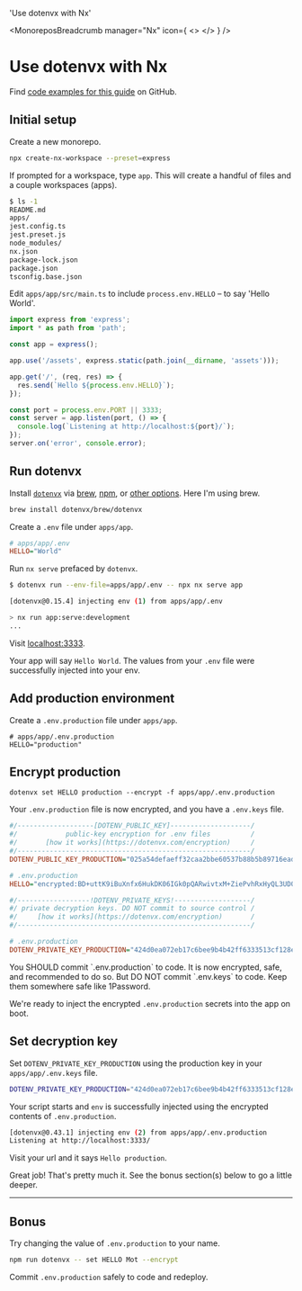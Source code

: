 

  'Use dotenvx with Nx'

<MonoreposBreadcrumb manager="Nx" icon={
  <>
    <NxIcon className="h-9 w-9 text-[#143055] dark:text-[#ffffff]"/>
  </>
} />
# Use dotenvx with Nx
<GuideHeading lead={description} />

<Note>
  Find <a href="https://github.com/dotenvx/examples/tree/main/monorepos/nx">code examples for this guide</a> on GitHub.
</Note>

## Initial setup

Create a new monorepo.

```bash
npx create-nx-workspace --preset=express
```

If prompted for a workspace, type `app`. This will create a handful of files and a couple workspaces (apps).

```bash
$ ls -1
README.md
apps/
jest.config.ts
jest.preset.js
node_modules/
nx.json
package-lock.json
package.json
tsconfig.base.json
```

Edit `apps/app/src/main.ts` to include `process.env.HELLO` – to say 'Hello World'.

```js {{ title: 'apps/app/src/main.ts' }}
import express from 'express';
import * as path from 'path';

const app = express();

app.use('/assets', express.static(path.join(__dirname, 'assets')));

app.get('/', (req, res) => {
  res.send(`Hello ${process.env.HELLO}`);
});

const port = process.env.PORT || 3333;
const server = app.listen(port, () => {
  console.log(`Listening at http://localhost:${port}/`);
});
server.on('error', console.error);
```

## Run dotenvx

Install [`dotenvx`](https://github.com/dotenvx/dotenvx) via [brew](/docs/install#brew), [npm](/docs/install#npm), or [other options](/docs/install). Here I'm using brew.

```bash
brew install dotenvx/brew/dotenvx
```

Create a `.env` file under `apps/app`.

```ini {{ title: 'apps/app/.env' }}
# apps/app/.env
HELLO="World"
```

Run `nx serve` prefaced by `dotenvx`.

```bash
$ dotenvx run --env-file=apps/app/.env -- npx nx serve app

[dotenvx@0.15.4] injecting env (1) from apps/app/.env

> nx run app:serve:development
...
```

Visit [localhost:3333](http://localhost:3333).

<ScreenshotBrowser url="/assets/docs/hello-world.png" www="localhost:3333" />

Your app will say `Hello World`. The values from your `.env` file were successfully injected into your env.

## Add production environment

Create a `.env.production` file under `apps/app`.

```shell {{ title: 'apps/app/.env.production' }}
# apps/app/.env.production
HELLO="production"
```

## Encrypt production

```shell
dotenvx set HELLO production --encrypt -f apps/app/.env.production
```

Your `.env.production` file is now encrypted, and you have a `.env.keys` file.

```ini {{ title: "apps/app/.env.production" }}
#/-------------------[DOTENV_PUBLIC_KEY]--------------------/
#/            public-key encryption for .env files          /
#/       [how it works](https://dotenvx.com/encryption)     /
#/----------------------------------------------------------/
DOTENV_PUBLIC_KEY_PRODUCTION="025a54defaeff32caa2bbe60537b88b5b89716eade6df08418d7a68f5c4f742be6"

# .env.production
HELLO="encrypted:BD+uttK9iBuXnfx6HukDK06IGk0pQARwivtxM+ZiePvhRxHyQL3UD0sf0ayLw/P5Y/BED//zRiTlUf6nENuu7QhNJ24g3uADfrDfhvYi/MOHjmfKyRiu+yOxSw6e+c0yRNukS+n8SxONnec="
```

```ini {{ title: "apps/app/.env.keys" }}
#/------------------!DOTENV_PRIVATE_KEYS!-------------------/
#/ private decryption keys. DO NOT commit to source control /
#/     [how it works](https://dotenvx.com/encryption)       /
#/----------------------------------------------------------/

# .env.production
DOTENV_PRIVATE_KEY_PRODUCTION="424d0ea072eb17c6bee9b4b42ff6333513cf128ea3d5d60ccf79246ca7c3f786"
```

<Note>
  You SHOULD commit `.env.production` to code. It is now encrypted, safe, and recommended to do so. But DO NOT commit `.env.keys` to code. Keep them somewhere safe like 1Password.
</Note>

We're ready to inject the encrypted `.env.production` secrets into the app on boot.

## Set decryption key

Set `DOTENV_PRIVATE_KEY_PRODUCTION` using the production key in your `apps/app/.env.keys` file.

```bash
DOTENV_PRIVATE_KEY_PRODUCTION="424d0ea072eb17c6bee9b4b42ff6333513cf128ea3d5d60ccf79246ca7c3f786" dotenvx run -f apps/app/.env.production -- npx nx serve app
```

Your script starts and `env` is successfully injected using the encrypted contents of `.env.production`.

```bash
[dotenvx@0.43.1] injecting env (2) from apps/app/.env.production
Listening at http://localhost:3333/
```

Visit your url and it says `Hello production`.

<ScreenshotBrowser url="/assets/docs/hello-production.png" www="localhost:3333" />

<WellDone/>

Great job! That's pretty much it. See the bonus section(s) below to go a little deeper.

---

## Bonus

Try changing the value of `.env.production` to your name.

```sh
npm run dotenvx -- set HELLO Mot --encrypt
```

Commit `.env.production` safely to code and redeploy.

<ScreenshotBrowser url="/assets/docs/hello-mot.png" />
